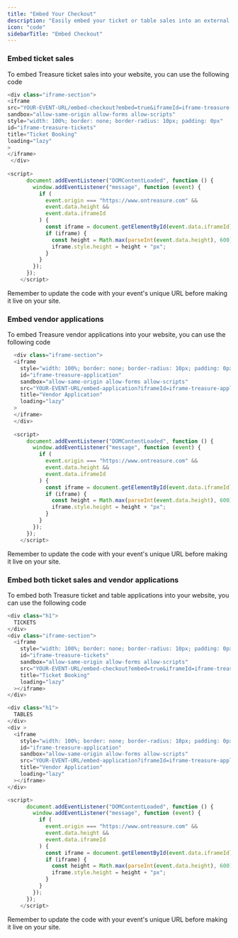 ```yaml
---
title: "Embed Your Checkout"
description: "Easily embed your ticket or table sales into an external website"
icon: "code"
sidebarTitle: "Embed Checkout"
---
```


### Embed ticket sales

To embed Treasure ticket sales into your website, you can use the following code

```javascript
<div class="iframe-section">
<iframe
src="YOUR-EVENT-URL/embed-checkout?embed=true&iframeId=iframe-treasure-tickets"
sandbox="allow-same-origin allow-forms allow-scripts"
style="width: 100%; border: none; border-radius: 10px; padding: 0px"
id="iframe-treasure-tickets"
title="Ticket Booking"
loading="lazy"
>
</iframe>
 </div>
 
<script>
      document.addEventListener("DOMContentLoaded", function () {
        window.addEventListener("message", function (event) {
          if (
            event.origin === "https://www.ontreasure.com" &&
            event.data.height &&
            event.data.iframeId
          ) {
            const iframe = document.getElementById(event.data.iframeId);
            if (iframe) {
              const height = Math.max(parseInt(event.data.height), 600);
              iframe.style.height = height + "px";
            }
          }
        });
      });
    </script>
```

<Note>
  Remember to update the code with your event's unique URL before making it live on your site.
</Note>

### Embed vendor applications

To embed Treasure vendor applications into your website, you can use the following code

```javascript
  <div class="iframe-section">
  <iframe
    style="width: 100%; border: none; border-radius: 10px; padding: 0px"
    id="iframe-treasure-application"
    sandbox="allow-same-origin allow-forms allow-scripts"
    src="YOUR-EVENT-URL/embed-application?iframeId=iframe-treasure-application"
    title="Vendor Application"
    loading="lazy"
  >
  </iframe>
  </div>
  
  <script>
      document.addEventListener("DOMContentLoaded", function () {
        window.addEventListener("message", function (event) {
          if (
            event.origin === "https://www.ontreasure.com" &&
            event.data.height &&
            event.data.iframeId
          ) {
            const iframe = document.getElementById(event.data.iframeId);
            if (iframe) {
              const height = Math.max(parseInt(event.data.height), 600);
              iframe.style.height = height + "px";
            }
          }
        });
      });
    </script>
```

<Note>
  Remember to update the code with your event's unique URL before making it live on your site.
</Note>

### Embed both ticket sales and vendor applications

To embed both Treasure ticket and table applications into your website, you can use the following code

```javascript
<div class="h1">
  TICKETS
</div>
<div class="iframe-section">
  <iframe
    style="width: 100%; border: none; border-radius: 10px; padding: 0px"
    id="iframe-treasure-tickets"
    sandbox="allow-same-origin allow-forms allow-scripts"
    src="YOUR-EVENT-URL/embed-checkout?embed=true&iframeId=iframe-treasure-tickets"
    title="Ticket Booking"
    loading="lazy"
  ></iframe>
</div>

<div class="h1">
  TABLES
</div>
<div >
  <iframe
    style="width: 100%; border: none; border-radius: 10px; padding: 0px"
    id="iframe-treasure-application"
    sandbox="allow-same-origin allow-forms allow-scripts"
    src="YOUR-EVENT-URL/embed-application?iframeId=iframe-treasure-application"
    title="Vendor Application"
    loading="lazy"
  ></iframe>
</div>

<script>
      document.addEventListener("DOMContentLoaded", function () {
        window.addEventListener("message", function (event) {
          if (
            event.origin === "https://www.ontreasure.com" &&
            event.data.height &&
            event.data.iframeId
          ) {
            const iframe = document.getElementById(event.data.iframeId);
            if (iframe) {
              const height = Math.max(parseInt(event.data.height), 600);
              iframe.style.height = height + "px";
            }
          }
        });
      });
    </script>
```

<Note>
  Remember to update the code with your event's unique URL before making it live on your site.
</Note>